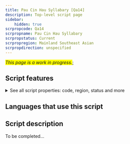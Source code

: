 ```yaml
---
title: Pau Cin Hau Syllabary [Qa14]
description: Top-level script page
sidebar:
    hidden: true
scrpropcode: Qa14
scrpropname: Pau Cin Hau Syllabary
scrpropstatus: Current
scrpropregion: Mainland Southeast Asian
scrpropdirection: unspecified
---
```


<span style='background-color:yellow'>_This page is a work in progress._</span>;


## Script features

<details>
<summary> See all script properties: code, region, status and more</summary>
<ScriptInfo />
</details>

## Languages that use this script

<WsList script='Qa14' wsMax='5' />

## Script description

To be completed...

